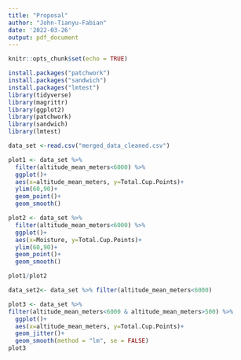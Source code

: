 ```yaml
---
title: "Proposal"
author: "John-Tianyu-Fabian"
date: '2022-03-26'
output: pdf_document
---
```


```r
knitr::opts_chunk$set(echo = TRUE)
```



```r
install.packages("patchwork")
install.packages("sandwich")
install.packages("lmtest")
library(tidyverse)
library(magrittr)
library(ggplot2)
library(patchwork)
library(sandwich)
library(lmtest)
```

```r
data_set <-read.csv("merged_data_cleaned.csv")
```

```r
plot1 <- data_set %>%
  filter(altitude_mean_meters<6000) %>%
  ggplot()+
  aes(x=altitude_mean_meters, y=Total.Cup.Points)+
  ylim(60,90)+
  geom_point()+
  geom_smooth()

plot2 <- data_set %>%
  filter(altitude_mean_meters<6000) %>%
  ggplot()+
  aes(x=Moisture, y=Total.Cup.Points)+
  ylim(60,90)+
  geom_point()+
  geom_smooth()

plot1/plot2


```

```r
data_set2<- data_set %>% filter(altitude_mean_meters<6000)

plot3 <- data_set %>%
filter(altitude_mean_meters<6000 & altitude_mean_meters>500) %>%
  ggplot()+
  aes(x=altitude_mean_meters, y=Total.Cup.Points)+
  geom_jitter()+
  geom_smooth(method = "lm", se = FALSE)
plot3
```

